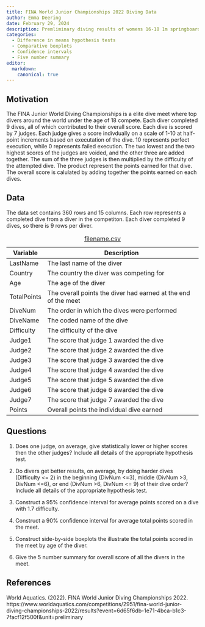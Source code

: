 ```yaml
---
title: FINA World Junior Championships 2022 Diving Data
author: Emma Deering
date: February 29, 2024
description: Premliminary diving results of womens 16-18 1m springboard from the 2022 FINA World Junior Championships. 
categories:
  - Difference in means hypothesis tests
  - Comparative boxplots
  - Confidence intervals
  - Five number summary
editor:
  markdown: 
    canonical: true
---
```


## Motivation

The FINA Junior World Diving Championships is a elite dive meet where top divers around the world under the age of 18 compete. Each diver completed 9 dives, all of which contributed to their overall score. Each dive is scored by 7 judges. Each judge gives a score indivdually on a scale of 1-10 at half-point increments based on executation of the dive. 10 represents perfect execution, while 0 represents failed execution. The two lowest and the two highest scores of the judges are voided, and the other three are added together. The sum of the three judges is then multiplied by the difficulty of the attempted dive. The product represent the points earned for that dive. The overall score is calulated by adding together the points earned on each dives.

## Data

The data set contains 360 rows and 15 columns. Each row represents a completed dive from a diver in the competiton. Each diver completed 9 dives, so there is 9 rows per diver.

| Variable    | Description                                                    |
|-------------|----------------------------------------------------------------|
| LastName    | The last name of the diver                                     |
| Country     | The country the diver was competing for                        |
| Age         | The age of the diver                                           |
| TotalPoints | The overall points the diver had earned at the end of the meet |
| DiveNum     | The order in which the dives were performed                    |
| DiveName    | The coded name of the dive                                     |
| Difficulty  | The difficulty of the dive                                     |
| Judge1      | The score that judge 1 awarded the dive                        |
| Judge2      | The score that judge 2 awarded the dive                        |
| Judge3      | The score that judge 3 awarded the dive                        |
| Judge4      | The score that judge 4 awarded the dive                        |
| Judge5      | The score that judge 5 awarded the dive                        |
| Judge6      | The score that judge 6 awarded the dive                        |
| Judge7      | The score that judge 7 awarded the dive                        |
| Points      | Overall points the individual dive earned                      |

: [filename.csv](../data/divingdata.csv)

## Questions

1.  Does one judge, on average, give statistically lower or higher scores then the other judges? Include all details of the appropriate hypothesis test.

2.  Do divers get better results, on average, by doing harder dives (Difficulty \<= 2) in the beginning (DivNum \<=3), middle (DivNum \>3, DivNum \<=6), or end (DivNum \>6, DivNum \<= 9) of their dive order? Include all details of the appropriate hypothesis test.

3.  Construct a 95% confidence interval for average points scored on a dive with 1.7 difficulty.

4.  Construct a 90% confidence interval for average total points scored in the meet.

5.  Construct side-by-side boxplots the illustrate the total points scored in the meet by age of the diver.

6.  Give the 5 number summary for overall score of all the divers in the meet.

## References

World Aquatics. (2022). FINA World Junior Diving Championships 2022. https://www.worldaquatics.com/competitions/2951/fina-world-junior-diving-championships-2022/results?event=6d65f6db-1e71-4bca-b1c3-7facf12f500f&unit=preliminary

